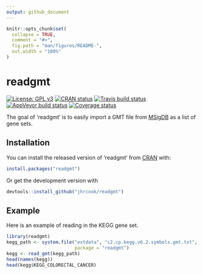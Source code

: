 ```yaml
---
output: github_document
---
```


<!-- README.md is generated from README.Rmd. Please edit that file -->

```r
knitr::opts_chunk$set(
  collapse = TRUE,
  comment = "#>",
  fig.path = "man/figures/README-",
  out.width = "100%"
)
```
# readgmt

[![License: GPL v3](https://img.shields.io/badge/License-GPLv3-blue.svg)](https://www.gnu.org/licenses/gpl-3.0)
[![CRAN status](https://www.r-pkg.org/badges/version/ggasym)](https://cran.r-project.org/package=gmtread)
[![Travis build status](https://travis-ci.org/jhrcook/readgmt.svg?branch=master)](https://travis-ci.org/jhrcook/readgmt)
[![AppVeyor build status](https://ci.appveyor.com/api/projects/status/github/jhrcook/readgmt?branch=master&svg=true)](https://ci.appveyor.com/project/jhrcook/readgmt)
[![Coverage status](https://codecov.io/gh/jhrcook/readgmt/branch/master/graph/badge.svg)](https://codecov.io/github/jhrcook/readgmt?branch=master)

The goal of 'readgmt' is to easily import a GMT file from [MSigDB](http://software.broadinstitute.org/gsea/index.jsp) as a list of gene sets.

## Installation

You can install the released version of 'readgmt' from [CRAN](https://CRAN.R-project.org) with:

```r
install.packages("readgmt")
```

Or get the development version with

```r
devtools::install_github("jhrcook/readgmt")
```


## Example

Here is an example of reading in the KEGG gene set.

```r
library(readgmt)
kegg_path <- system.file("extdata", "c2.cp.kegg.v6.2.symbols.gmt.txt",
                         package = "readgmt")
kegg <- read_gmt(kegg_path)
head(names(kegg))
head(kegg$KEGG_COLORECTAL_CANCER)
```


